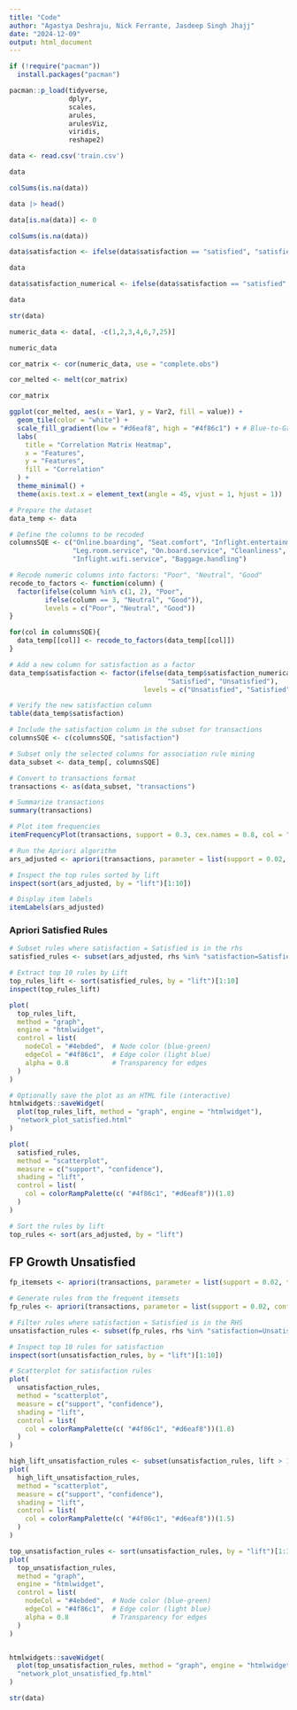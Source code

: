 ```yaml
---
title: "Code"
author: "Agastya Deshraju, Nick Ferrante, Jasdeep Singh Jhajj"
date: "2024-12-09"
output: html_document
---
```



```r
if (!require("pacman")) 
  install.packages("pacman")

pacman::p_load(tidyverse,
               dplyr,
               scales,
               arules,
               arulesViz,
               viridis,
               reshape2) 

```

```r
data <- read.csv('train.csv')

data
```

```r
colSums(is.na(data))
```


```r
data |> head()
```


```r
data[is.na(data)] <- 0

colSums(is.na(data))
```

```r
data$satisfaction <- ifelse(data$satisfaction == "satisfied", "satisfied", "unsatisfied")
```

```r
data
```


```r
data$satisfaction_numerical <- ifelse(data$satisfaction == "satisfied", 1, 0)
```

```r
data
```


```r
str(data)
```


```r
numeric_data <- data[, -c(1,2,3,4,6,7,25)]

numeric_data
```



```r
cor_matrix <- cor(numeric_data, use = "complete.obs")

cor_melted <- melt(cor_matrix)
```


```r
cor_matrix
```

```r
ggplot(cor_melted, aes(x = Var1, y = Var2, fill = value)) +
  geom_tile(color = "white") +
  scale_fill_gradient(low = "#d6eaf8", high = "#4f86c1") + # Blue-to-Green gradient
  labs(
    title = "Correlation Matrix Heatmap",
    x = "Features",
    y = "Features",
    fill = "Correlation"
  ) +
  theme_minimal() +
  theme(axis.text.x = element_text(angle = 45, vjust = 1, hjust = 1))
```
```r
# Prepare the dataset
data_temp <- data

# Define the columns to be recoded
columnsSQE <- c("Online.boarding", "Seat.comfort", "Inflight.entertainment", 
                "Leg.room.service", "On.board.service", "Cleanliness", 
                "Inflight.wifi.service", "Baggage.handling")

# Recode numeric columns into factors: "Poor", "Neutral", "Good"
recode_to_factors <- function(column) {
  factor(ifelse(column %in% c(1, 2), "Poor",
         ifelse(column == 3, "Neutral", "Good")),
         levels = c("Poor", "Neutral", "Good"))
}

for(col in columnsSQE){
  data_temp[[col]] <- recode_to_factors(data_temp[[col]])
}

# Add a new column for satisfaction as a factor
data_temp$satisfaction <- factor(ifelse(data_temp$satisfaction_numerical == 1, 
                                        "Satisfied", "Unsatisfied"),
                                  levels = c("Unsatisfied", "Satisfied"))
```


```r
# Verify the new satisfaction column
table(data_temp$satisfaction)
```


```r
# Include the satisfaction column in the subset for transactions
columnsSQE <- c(columnsSQE, "satisfaction")

# Subset only the selected columns for association rule mining
data_subset <- data_temp[, columnsSQE]
```


```r
# Convert to transactions format
transactions <- as(data_subset, "transactions")

# Summarize transactions
summary(transactions)
```


```r
# Plot item frequencies
itemFrequencyPlot(transactions, support = 0.3, cex.names = 0.8, col = "#4f86c1")
```


```r
# Run the Apriori algorithm
ars_adjusted <- apriori(transactions, parameter = list(support = 0.02, confidence = 0.6))

# Inspect the top rules sorted by lift
inspect(sort(ars_adjusted, by = "lift")[1:10])
```


```r
# Display item labels
itemLabels(ars_adjusted)
```

### Apriori Satisfied Rules
```r
# Subset rules where satisfaction = Satisfied is in the rhs
satisfied_rules <- subset(ars_adjusted, rhs %in% "satisfaction=Satisfied")

# Extract top 10 rules by Lift
top_rules_lift <- sort(satisfied_rules, by = "lift")[1:10]
inspect(top_rules_lift)

```
```r
plot(
  top_rules_lift,
  method = "graph",
  engine = "htmlwidget",
  control = list(
    nodeCol = "#4ebded",  # Node color (blue-green)
    edgeCol = "#4f86c1",  # Edge color (light blue)
    alpha = 0.8           # Transparency for edges
  )
)

# Optionally save the plot as an HTML file (interactive)
htmlwidgets::saveWidget(
  plot(top_rules_lift, method = "graph", engine = "htmlwidget"),
  "network_plot_satisfied.html"
)
```

```r
plot(
  satisfied_rules,
  method = "scatterplot",
  measure = c("support", "confidence"),
  shading = "lift",
  control = list(
    col = colorRampPalette(c( "#4f86c1", "#d6eaf8"))(1.8)
  )
)

# Sort the rules by lift
top_rules <- sort(ars_adjusted, by = "lift")
```




## FP Growth Unsatisfied

```r
fp_itemsets <- apriori(transactions, parameter = list(support = 0.02, target = "frequent itemsets"))

# Generate rules from the frequent itemsets
fp_rules <- apriori(transactions, parameter = list(support = 0.02, confidence = 0.6))

# Filter rules where satisfaction = Satisfied is in the RHS
unsatisfaction_rules <- subset(fp_rules, rhs %in% "satisfaction=Unsatisfied")

# Inspect top 10 rules for satisfaction
inspect(sort(unsatisfaction_rules, by = "lift")[1:10])
```

```r
# Scatterplot for satisfaction rules
plot(
  unsatisfaction_rules, 
  method = "scatterplot", 
  measure = c("support", "confidence"), 
  shading = "lift",
  control = list(
    col = colorRampPalette(c( "#4f86c1", "#d6eaf8"))(1.8)
  )
)
```

```r
high_lift_unsatisfaction_rules <- subset(unsatisfaction_rules, lift > 1.5)
plot(
  high_lift_unsatisfaction_rules, 
  method = "scatterplot", 
  measure = c("support", "confidence"), 
  shading = "lift",
  control = list(
    col = colorRampPalette(c( "#4f86c1", "#d6eaf8"))(1.5)
  )
)

```


```r
top_unsatisfaction_rules <- sort(unsatisfaction_rules, by = "lift")[1:10]
plot(
  top_unsatisfaction_rules, 
  method = "graph", 
  engine = "htmlwidget",
  control = list(
    nodeCol = "#4ebded",  # Node color (blue-green)
    edgeCol = "#4f86c1",  # Edge color (light blue)
    alpha = 0.8           # Transparency for edges
  )
)


htmlwidgets::saveWidget(
  plot(top_unsatisfaction_rules, method = "graph", engine = "htmlwidget"),
  "network_plot_unsatisfied_fp.html"
)
```



```r
str(data)
```

